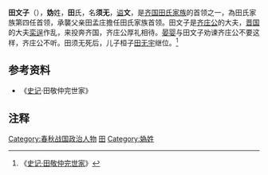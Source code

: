 {{模板:Infobox 先秦人物
|名稱=田須無
|姓=[[媯姓|媯]]
|氏=[[田氏|田]]
|名=須無
|字=
|别名=田文子
|别字=
|諡号=文
|官位=
|時代=春秋
|國家=齊國
|身份=[[齊國|齊國]]大夫
|出生日期=
|逝世日期=
|父=[[田孟莊|田孟莊]]
|子女=[[田桓子|田桓子]][[田無宇|田無宇]]
}}
'''田文子'''（{{bd|？||？||catIdx=T田}}），'''妫'''姓，'''田'''氏，名'''须无'''，[[谥号|谥]]'''文'''，是[[齐国|齐国]][[田齐|田氏家族]]的首领之一，為田氏家族第四任首领，承襲父亲田孟庄擔任田氏家族首领。田文子是[[姜光|齐庄公]]的大夫，[[晋国|晋国]]的大夫[[栾怀子|栾逞]]作乱，来投奔齐国，齐庄公厚礼相待。[[晏婴|晏婴]]与田文子劝谏齐庄公不要这样，齐庄公不听。田须无死后，儿子桓子[[田无宇|田无宇]]继位。<ref>《[[s:史记/卷046|史记·田敬仲完世家]]》</ref>

{{start box}}
{{s-before|[[田孟莊|田孟莊]]}}
{{s-title|[[田齐|田氏家族]]首领}}
{{s-after|[[田桓子|田桓子]]田無宇}}
{{end box}}
{{田齊君主}}

==参考资料==
*《[[史记|史记]]·田敬仲完世家》

==注释==
{{Reflist|2}}

[[Category:春秋战国政治人物|Category:春秋战国政治人物]]
[[Category:齐国人|田]]
[[Category:媯姓|Category:媯姓]]